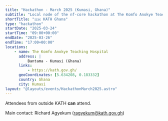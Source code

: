 ```yaml
---
title: "Hackathon - March 2025 (Kumasi, Ghana)"
subtitle: "Local node of the nf-core hackathon at The Komfo Anokye Teaching Hospital, Kumasi, Ghana"
shortTitle: "🇬🇭 KATH Ghana"
type: "hackathon"
startDate: "2025-03-24"
startTime: "09:00+00:00"
endDate: "2025-03-26"
endTime: "17:00+00:00"
locations:
    - name: The Komfo Anokye Teaching Hospital
      address: |
          Bantama - Kumasi (Ghana)
      links:
          - https://kath.gov.gh/
      geoCoordinates: [5.634208, 0.183332]
      country: Ghana
      city: Kumasi
layout: "@layouts/events/HackathonMarch2025.astro"
---
```


Attendees from outside KATH **can** attend.

Main contact: Richard Agyekum ([ragyekum@kath.gov.gh](mailto:ragyekum@kath.gov.gh))
